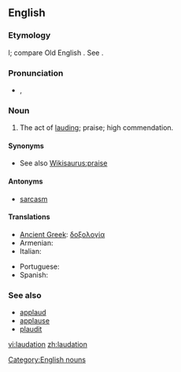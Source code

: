 ==English==

===Etymology===
{{etyl|la}} {{term|laudatio|lang=la}}l; compare Old English {{term|taudation|lang=ang}}. See {{term|laud}}.

===Pronunciation===
* {{IPA|/lɔːˈdeɪ.ʃən/}}, {{SAMPA|/lO:"deI.S@n/}}

===Noun===
{{en-noun}}

# The act of [[laud]]ing; praise; high commendation.

====Synonyms====
* See also [[Wikisaurus:praise]]

====Antonyms====
* [[sarcasm]]

====Translations====
{{trans-top|act of lauding}}
* [[Ancient Greek]]: [[δοξολογία]] {{f}}
* Armenian: {{t-|hy|գովեստ|tr=govest|sc=Armn|xs=Armenian}}
* Italian: {{t+|it|lode|f}}
{{trans-mid}}
* Portuguese: {{t-|pt|loa|f}}
* Spanish: {{t-|es|loa|f}}
{{trans-bottom}}

===See also===
<!--are these related terms?-->
* [[applaud]]
* [[applause]]
* [[plaudit]]

[[Category:English nouns]]

[[vi:laudation]]
[[zh:laudation]]
